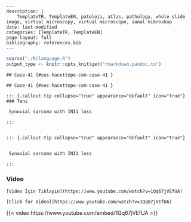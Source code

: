 








```comment
---
description: |
    TemplateTR, TemplateEN, patoloji, atlas, pathology, whole slide image, virtual microscopy, virtual microscope, sanal mikroskop
date: last-modified
categories: [TemplateTR, TemplateEN]
page-layout: full
bibliography: references.bib
---
```



```r
source("./R/language.R")
output_type <- knitr::opts_knit$get("rmarkdown.pandoc.to")
```



```asis
## Case-41 {#sec-hacettepe-com-case-41 }
```


```asis
## Case-41 {#sec-hacettepe-com-case-41 }
```





 










 






:::: {.content-hidden when-format="pdf"}





::::





:::: {.content-visible when-format="pdf"}






::::




:::: {.content-hidden when-format="pdf"}





::::





:::: {.content-visible when-format="pdf"}






::::














```asis


::: {.callout-tip collapse="true" appearance="default" icon="true"}
### Tanı

 Synovial sarcoma with INI1 loss

:::


```


```asis


::: {.callout-tip collapse="true" appearance="default" icon="true"}


 Synovial sarcoma with INI1 loss

:::

```



### Video








 






:::: {.content-hidden when-format="pdf"}





::::





:::: {.content-visible when-format="pdf"}






::::




:::: {.content-hidden when-format="pdf"}





::::





:::: {.content-visible when-format="pdf"}






::::














```asis

[Video İçin Tıklayın](https://www.youtube.com/watch?v=1Qq67jVEfUA)

```


```asis

[Click for Video](https://www.youtube.com/watch?v=1Qq67jVEfUA)

```



::: {.content-visible when-format="html"}

{{< video https://www.youtube.com/embed/1Qq67jVEfUA >}}

:::


































